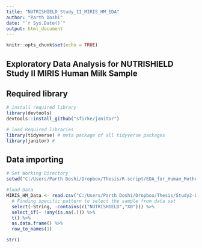 ```yaml
---
title: "NUTRISHIELD_Study_II_MIRIS_HM_EDA"
author: "Parth Doshi"
date: "`r Sys.Date()`"
output: html_document
---
```


```r
knitr::opts_chunk$set(echo = TRUE)
```

## Exploratory Data Analysis for NUTRISHIELD Study II MIRIS Human Milk Sample

## Required library

```r
# install required library
library(devtools)
devtools::install_github("sfirke/janitor")

# load Required libraries
library(tidyverse) # meta package of all tidyverse packages
library(janitor) # 
```

## Data importing

```r
# Set Working Directory
setwd("C:/Users/Parth Doshi/Dropbox/Thesis/R-script/EDA_for_Human_Mother_Milk")

#load Data
MIRIS_HM_Data <- read.csv("C:/Users/Parth Doshi/Dropbox/Thesis/Study2-Data/NUTRISHIELD_Study_II_MIRIS_HM.csv",sep = ";", skip = 3)%>%
  # Finding specific pattern to select the sample from data set
  select(-String, -contains(c("NUTRISHIELD","X0"))) %>%
  select_if(~ !any(is.na(.))) %>%
  t() %>%
  as.data.frame() %>%
  row_to_names(1)
```

```r
str()
```